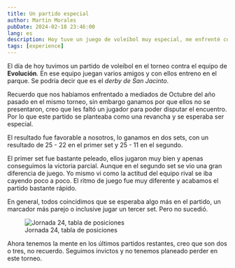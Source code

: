 ```yaml
---
title: Un partido especial
author: Martin Morales
pubDate: 2024-02-18 23:46:00
lang: es
description: Hoy tuve un juego de voleíbol muy especial, me enfrenté con personas que aprecio mucho, lamentablemente el marcador no fue el mejor para...
tags: [experience]
---
```


El día de hoy tuvimos un partido de voleíbol en el torneo contra el equipo de **Evolución**. En ese equipo juegan varios amigos y con ellos entreno en el parque. Se podría decir que es el _derby de San Jacinto_.

Recuerdo que nos habíamos enfrentado a mediados de Octubre del año pasado en el mismo torneo, sin embargo ganamos por que ellos no se presentaron, creo que les faltó un jugador para poder disputar el encuentro. Por lo que este partido se planteaba como una revancha y se esperaba ser especial.

El resultado fue favorable a nosotros, lo ganamos en dos sets, con un resultado de 25 - 22 en el primer set y 25 - 11 en el segundo.

El primer set fue bastante peleado, ellos jugaron muy bien y apenas conseguimos la victoria parcial. Aunque en el segundo set se vio una gran diferencia de juego. Yo mismo vi como la actitud del equipo rival se iba cayendo poco a poco. El ritmo de juego fue muy diferente y acabamos el partido bastante rápido.

En general, todos coincidimos que se esperaba algo más en el partido, un marcador más parejo o inclusive jugar un tercer set. Pero no sucedió.

<figure class="m-o" data-template="with">
  <div class="m-m">
    <img
      src="/images/posts/jalisco-cup-standing-feb-2024.webp"
      alt="Jornada 24, tabla de posiciones"
      class="img"
      loading="lazy"
      style="aspect-ratio: 720 / 944;"
    />
  </div>
  <figcaption>Jornada 24, tabla de posiciones</figcaption>
</figure>

Ahora tenemos la mente en los últimos partidos restantes, creo que son dos o tres, no recuerdo. Seguimos invictos y no tenemos planeado perder en este torneo.
